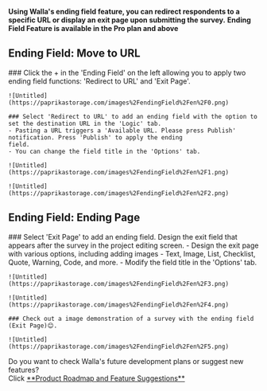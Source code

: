 
<Callout type='info' emoji="🔔">**Using Walla's ending field feature, you can redirect respondents to a specific URL or
    display an exit page upon submitting the survey.**</Callout>
<Callout type='warning' emoji="⚠️">**Ending Field Feature is available in the Pro plan and above**</Callout>

## Ending Field: Move to URL

<Steps>
    ### Click the + in the 'Ending Field' on the left allowing you to apply two ending field functions: 'Redirect to
    URL' and 'Exit Page'.

    ![Untitled](https://paprikastorage.com/images%2FendingField%2Fen%2F0.png)

    ### Select 'Redirect to URL' to add an ending field with the option to set the destination URL in the 'Logic' tab.
    - Pasting a URL triggers a 'Available URL. Please press Publish' notification. Press 'Publish' to apply the ending
    field.
    - You can change the field title in the 'Options' tab.

    ![Untitled](https://paprikastorage.com/images%2FendingField%2Fen%2F1.png)

    ![Untitled](https://paprikastorage.com/images%2FendingField%2Fen%2F2.png)

</Steps>

## Ending Field: Ending Page

<Steps>
    ### Select 'Exit Page' to add an ending field. Design the exit field that appears after the survey in the project
    editing screen.
    - Design the exit page with various options, including adding images
    - Text, Image, List, Checklist, Quote, Warning, Code, and more.
    - Modify the field title in the 'Options' tab.

    ![Untitled](https://paprikastorage.com/images%2FendingField%2Fen%2F3.png)

    ![Untitled](https://paprikastorage.com/images%2FendingField%2Fen%2F4.png)

    ### Check out a image demonstration of a survey with the ending field (Exit Page)😊.

    ![Untitled](https://paprikastorage.com/images%2FendingField%2Fen%2F5.png)
</Steps>

<Callout type='info' emoji="🔔">
    Do you want to check Walla's future development plans or suggest new features? <br/>Click <a
    href='https://app.walla.my/signin?redirectUrl=/support/featureRequest'
    target="_blank"
    rel="noopener noreferrer"
    style={{textDecoration: 'underline'}}>**Product
    Roadmap and Feature Suggestions**</a>
</Callout>